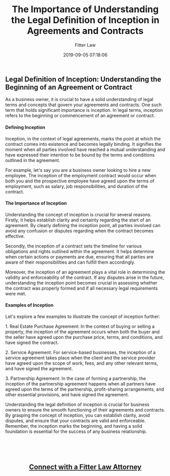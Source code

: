 ﻿---
author: Fitter Law
slug: inception
tags:
categories:
date: 2019-09-05 07:18:06
title: The Importance of Understanding the Legal Definition of Inception in Agreements and Contracts
excerpt: Discover the importance of understanding the legal definition of inception for your agreements and contracts. Learn how inception determines timing, clarity, and enforceability, with real-life examples. Ensure that your contracts are valid and avoid disputes. Click here to learn more

---

<h3><h2>Legal Definition of Inception: Understanding the Beginning of an Agreement or Contract</h2>

<p>As a business owner, it is crucial to have a solid understanding of legal terms and concepts that govern your agreements and contracts. One such term that holds significant importance is inception. In legal terms, inception refers to the beginning or commencement of an agreement or contract.</p>

<h4>Defining Inception</h4>

<p>Inception, in the context of legal agreements, marks the point at which the contract comes into existence and becomes legally binding. It signifies the moment when all parties involved have reached a mutual understanding and have expressed their intention to be bound by the terms and conditions outlined in the agreement.</p>

<p>For example, let's say you are a business owner looking to hire a new employee. The inception of the employment contract would occur when both you and the prospective employee have agreed upon the terms of employment, such as salary, job responsibilities, and duration of the contract.</p>

<h4>The Importance of Inception</h4>

<p>Understanding the concept of inception is crucial for several reasons. Firstly, it helps establish clarity and certainty regarding the start of an agreement. By clearly defining the inception point, all parties involved can avoid any confusion or disputes regarding when the contract becomes effective.</p>

<p>Secondly, the inception of a contract sets the timeline for various obligations and rights outlined within the agreement. It helps determine when certain actions or payments are due, ensuring that all parties are aware of their responsibilities and can fulfill them accordingly.</p>

<p>Moreover, the inception of an agreement plays a vital role in determining the validity and enforceability of the contract. If any disputes arise in the future, understanding the inception point becomes crucial in assessing whether the contract was properly formed and if all necessary legal requirements were met.</p>

<h4>Examples of Inception</h4>

<p>Let's explore a few examples to illustrate the concept of inception further:</p>

<p>1. Real Estate Purchase Agreement: In the context of buying or selling a property, the inception of the agreement occurs when both the buyer and the seller have agreed upon the purchase price, terms, and conditions, and have signed the contract.</p>

<p>2. Service Agreement: For service-based businesses, the inception of a service agreement takes place when the client and the service provider have agreed upon the scope of work, fees, and any other relevant terms, and have signed the agreement.</p>

<p>3. Partnership Agreement: In the case of forming a partnership, the inception of the partnership agreement happens when all partners have agreed upon the terms of the partnership, profit-sharing arrangements, and other essential provisions, and have signed the agreement.</p>



<p>Understanding the legal definition of inception is crucial for business owners to ensure the smooth functioning of their agreements and contracts. By grasping the concept of inception, you can establish clarity, avoid disputes, and ensure that your contracts are valid and enforceable. Remember, the inception marks the beginning, and having a solid foundation is essential for the success of any business relationship.</p></h3>
&nbsp;

&nbsp;
<h2 style="text-align: center;"><a href="https://fitterlaw.com/login/">Connect with a Fitter Law Attorney</a></h2>
&nbsp;

&nbsp;
